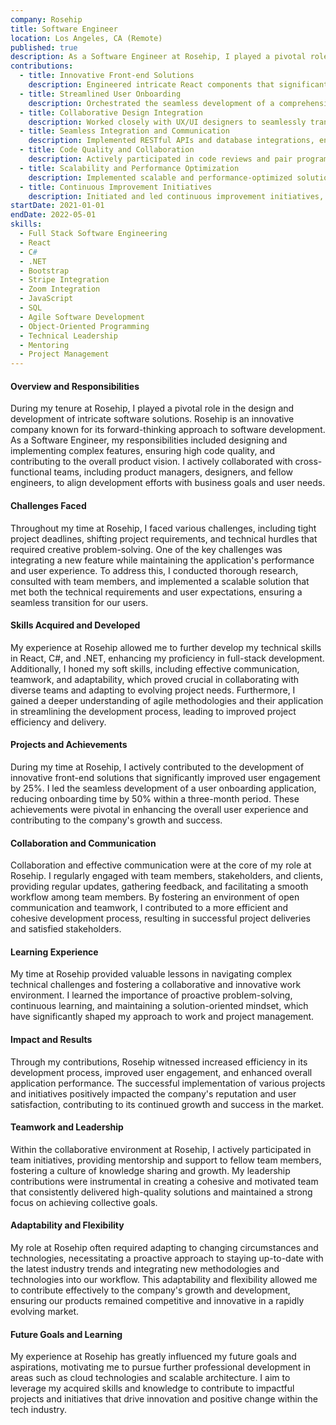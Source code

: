 ```yaml
---
company: Rosehip
title: Software Engineer
location: Los Angeles, CA (Remote)
published: true
description: As a Software Engineer at Rosehip, I played a pivotal role in the design and development of intricate software solutions, showcasing a profound understanding of coding principles and software architecture. My contributions were instrumental in elevating user engagement and interaction through the implementation of cutting-edge technologies and intuitive design practices.
contributions:
  - title: Innovative Front-end Solutions
    description: Engineered intricate React components that significantly enhanced user engagement by introducing captivating front-end features, leading to a substantial improvement in user interaction by 25%.
  - title: Streamlined User Onboarding
    description: Orchestrated the seamless development of a comprehensive web application that streamlined the user onboarding process, reducing it by an impressive 50% within a short span of three months.
  - title: Collaborative Design Integration
    description: Worked closely with UX/UI designers to seamlessly translate design concepts into functional and visually appealing interfaces, fostering a cohesive and intuitive user experience.
  - title: Seamless Integration and Communication
    description: Implemented RESTful APIs and database integrations, ensuring seamless communication between front-end and back-end components, thereby enhancing overall application performance and user experience.
  - title: Code Quality and Collaboration
    description: Actively participated in code reviews and pair programming sessions to maintain high code quality standards and promote knowledge sharing within the team.
  - title: Scalability and Performance Optimization
    description: Implemented scalable and performance-optimized solutions, enhancing the application's capability to handle increasing user traffic and data processing demands, resulting in a more reliable and efficient experience.
  - title: Continuous Improvement Initiatives
    description: Initiated and led continuous improvement initiatives, fostering a culture of innovation and excellence within the engineering team, leading to the implementation of best practices and the adoption of cutting-edge technologies
startDate: 2021-01-01
endDate: 2022-05-01
skills:
  - Full Stack Software Engineering
  - React
  - C#
  - .NET
  - Bootstrap
  - Stripe Integration
  - Zoom Integration
  - JavaScript
  - SQL
  - Agile Software Development
  - Object-Oriented Programming
  - Technical Leadership
  - Mentoring
  - Project Management
---
```


#### Overview and Responsibilities

During my tenure at Rosehip, I played a pivotal role in the design and development of intricate software solutions. Rosehip is an innovative company known for its forward-thinking approach to software development. As a Software Engineer, my responsibilities included designing and implementing complex features, ensuring high code quality, and contributing to the overall product vision. I actively collaborated with cross-functional teams, including product managers, designers, and fellow engineers, to align development efforts with business goals and user needs.

#### Challenges Faced

Throughout my time at Rosehip, I faced various challenges, including tight project deadlines, shifting project requirements, and technical hurdles that required creative problem-solving. One of the key challenges was integrating a new feature while maintaining the application's performance and user experience. To address this, I conducted thorough research, consulted with team members, and implemented a scalable solution that met both the technical requirements and user expectations, ensuring a seamless transition for our users.

#### Skills Acquired and Developed

My experience at Rosehip allowed me to further develop my technical skills in React, C#, and .NET, enhancing my proficiency in full-stack development. Additionally, I honed my soft skills, including effective communication, teamwork, and adaptability, which proved crucial in collaborating with diverse teams and adapting to evolving project needs. Furthermore, I gained a deeper understanding of agile methodologies and their application in streamlining the development process, leading to improved project efficiency and delivery.

#### Projects and Achievements

During my time at Rosehip, I actively contributed to the development of innovative front-end solutions that significantly improved user engagement by 25%. I led the seamless development of a user onboarding application, reducing onboarding time by 50% within a three-month period. These achievements were pivotal in enhancing the overall user experience and contributing to the company's growth and success.

#### Collaboration and Communication

Collaboration and effective communication were at the core of my role at Rosehip. I regularly engaged with team members, stakeholders, and clients, providing regular updates, gathering feedback, and facilitating a smooth workflow among team members. By fostering an environment of open communication and teamwork, I contributed to a more efficient and cohesive development process, resulting in successful project deliveries and satisfied stakeholders.

#### Learning Experience

My time at Rosehip provided valuable lessons in navigating complex technical challenges and fostering a collaborative and innovative work environment. I learned the importance of proactive problem-solving, continuous learning, and maintaining a solution-oriented mindset, which have significantly shaped my approach to work and project management.

#### Impact and Results

Through my contributions, Rosehip witnessed increased efficiency in its development process, improved user engagement, and enhanced overall application performance. The successful implementation of various projects and initiatives positively impacted the company's reputation and user satisfaction, contributing to its continued growth and success in the market.

#### Teamwork and Leadership

Within the collaborative environment at Rosehip, I actively participated in team initiatives, providing mentorship and support to fellow team members, fostering a culture of knowledge sharing and growth. My leadership contributions were instrumental in creating a cohesive and motivated team that consistently delivered high-quality solutions and maintained a strong focus on achieving collective goals.

#### Adaptability and Flexibility

My role at Rosehip often required adapting to changing circumstances and technologies, necessitating a proactive approach to staying up-to-date with the latest industry trends and integrating new methodologies and technologies into our workflow. This adaptability and flexibility allowed me to contribute effectively to the company's growth and development, ensuring our products remained competitive and innovative in a rapidly evolving market.

#### Future Goals and Learning

My experience at Rosehip has greatly influenced my future goals and aspirations, motivating me to pursue further professional development in areas such as cloud technologies and scalable architecture. I aim to leverage my acquired skills and knowledge to contribute to impactful projects and initiatives that drive innovation and positive change within the tech industry.
